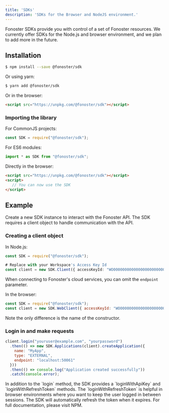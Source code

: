 ```yaml
---
title: 'SDKs'
description: 'SDKs for the Browser and NodeJS environment.'
---
```


Fonoster SDKs provide you with control of a set of Fonoster resources. We currently offer SDKs for the Node.js and browser environment, and we plan to add more in the future.

## Installation

```bash
$ npm install --save @fonoster/sdk
```

Or using yarn:

```bash
$ yarn add @fonoster/sdk
```

Or in the browser:

```html
<script src="https://unpkg.com/@fonoster/sdk"></script>
```

### Importing the library

For CommonJS projects:

```typescript
const SDK = require("@fonoster/sdk");
```

For ES6 modules:

```typescript
import * as SDK from "@fonoster/sdk";
```

Directly in the browser:

```html
<script src="https://unpkg.com/@fonoster/sdk"></script>
<script>
   // You can now use the SDK
</script>
```

## Example

Create a new SDK instance to interact with the Fonoster API. The SDK requires a client object to handle communication with the API.

### Creating a client object

In Node.js:

```typescript
const SDK = require("@fonoster/sdk");

# Replace with your Workspace's Access Key Id
const client = new SDK.Client({ accessKeyId: "WO00000000000000000000000000000000" });
```

When connecting to Fonoster's cloud services, you can omit the `endpoint` parameter.

In the browser:

```javascript
const SDK = require("@fonoster/sdk");
const client = new SDK.WebClient({ accessKeyId: "WO00000000000000000000000000000000" });
```

<Tip>
  Note the only difference is the name of the constructor.
</Tip>

### Login in and make requests

```javascript
client.login("youruser@example.com", "yourpassword")
  .then(() => new SDK.Applications(client).createApplication({
    name: "MyApp",
    type: "EXTERNAL",
    endpoint: "localhost:50061"
  }))
  .then(() => console.log("Application created successfully"))
  .catch(console.error);
```

<Tip>
  In addition to the `login` method, the SDK provides a `loginWithApiKey` and `loginWithRefreshToken` methods. The `loginWithRefreshToken` is helpful in browser environments where you want to keep the user logged in between sessions.
</Tip>

<Tip>
  The SDK will automatically refresh the token when it expires.
</Tip>

<Card title="See NPM for details" icon="npm" color="#FFFFFF" iconType="brands" href="https://www.npmjs.com/package/@fonoster/sdk">
    For full documentation, please visit NPM.
</Card>
